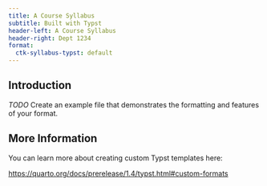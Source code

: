 ```yaml
---
title: A Course Syllabus
subtitle: Built with Typst
header-left: A Course Syllabus
header-right: Dept 1234
format:
  ctk-syllabus-typst: default
---
```


## Introduction

*TODO* Create an example file that demonstrates the formatting and features of your format.

## More Information

You can learn more about creating custom Typst templates here:

<https://quarto.org/docs/prerelease/1.4/typst.html#custom-formats>
